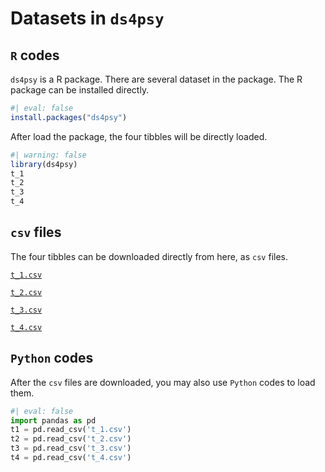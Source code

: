 # Datasets in `ds4psy` 

## `R` codes
`ds4psy` is a R package. There are several dataset in the package. The R package can be installed directly.

```r
#| eval: false
install.packages("ds4psy")
```
After load the package, the four tibbles will be directly loaded.


```r
#| warning: false
library(ds4psy)
t_1
t_2
t_3
t_4
```



## `csv` files
The four tibbles can be downloaded directly from here, as `csv` files.

[`t_1.csv`](assests/datasets/ds4psy/t_1.csv)

[`t_2.csv`](assests/datasets/ds4psy/t_2.csv)

[`t_3.csv`](assests/datasets/ds4psy/t_3.csv)

[`t_4.csv`](assests/datasets/ds4psy/t_4.csv)

## `Python` codes
After the `csv` files are downloaded, you may also use `Python` codes to load them.


```python
#| eval: false
import pandas as pd
t1 = pd.read_csv('t_1.csv')
t2 = pd.read_csv('t_2.csv')
t3 = pd.read_csv('t_3.csv')
t4 = pd.read_csv('t_4.csv')
```

